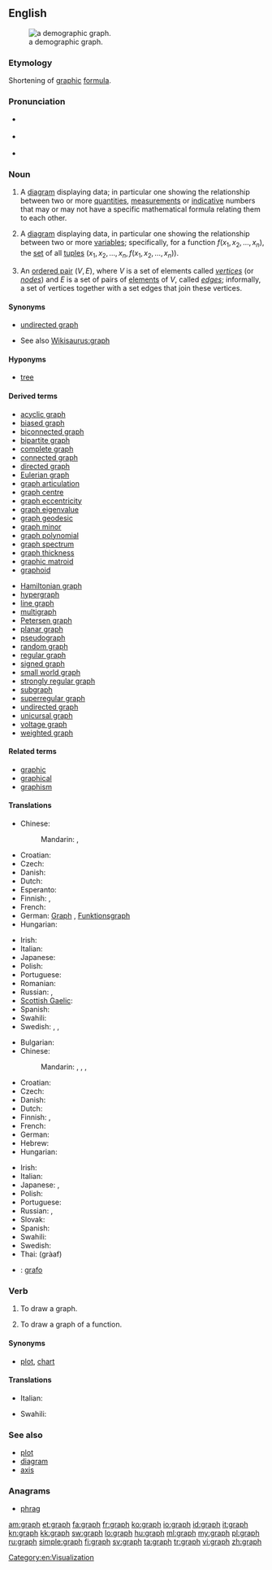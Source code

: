 {{also|Graph|-graph}}
==English==
{{wikipedia}}
[[File:Demography graphic of Pichilemu.png|thumb|a demographic graph.]]

===Etymology===
Shortening of [[graphic]] [[formula]].

===Pronunciation===
* {{a|UK}} {{IPA|/ɡɹɑːf/}}
* {{a|US}} {{IPA|/ɡɹæf/}}
* {{rhymes|ɑːf}}

===Noun===
{{en-noun}}

# A [[diagram]] displaying data; in particular one showing the relationship between two or more [[quantity|quantities]], [[measurement]]s or [[indicative]] numbers that may or may not have a specific mathematical formula relating them to each other.
# {{mathematics}} A [[diagram]] displaying data, in particular one showing the relationship between two or more [[variable]]s; specifically, for a function <math>f(x_1, x_2, \ldots, x_n)</math>, the [[set]] of all [[tuple]]s <math>(x_1, x_2, \ldots, x_n, f(x_1, x_2, \ldots, x_n))</math>.
# {{graph theory}} An [[ordered pair]] <math>(V,E)</math>, where <math>V</math> is a set of elements called ''[[vertex|vertices]]'' (or ''[[node]]s'') and <math>E</math> is a set of pairs of [[element]]s of <math>V</math>, called ''[[edge]]s''; informally, a set of vertices together with a set edges that join these vertices.

====Synonyms====
* {{sense|in graph theory}} [[undirected graph]]
* See also [[Wikisaurus:graph]]

====Hyponyms====
* {{sense|in graph theory}} [[tree]]

====Derived terms====
{{rel-top|Derived terms}}
* [[acyclic graph]]
* [[biased graph]]
* [[biconnected graph]]
* [[bipartite graph]]
* [[complete graph]]
* [[connected graph]]
* [[directed graph]]
* [[Eulerian graph]]
* [[graph articulation]]
* [[graph centre]]
* [[graph eccentricity]]
* [[graph eigenvalue]]
* [[graph geodesic]]
* [[graph minor]]
* [[graph polynomial]]
* [[graph spectrum]]
* [[graph thickness]]
* [[graphic matroid]]
* [[graphoid]]
{{rel-mid}}
* [[Hamiltonian graph]]
* [[hypergraph]]
* [[line graph]]
* [[multigraph]]
* [[Petersen graph]]
* [[planar graph]]
* [[pseudograph]]
* [[random graph]]
* [[regular graph]]
* [[signed graph]]
* [[small world graph]]
* [[strongly regular graph]]
* [[subgraph]]
* [[superregular graph]]
* [[undirected graph]]
* [[unicursal graph]]
* [[voltage graph]]
* [[weighted graph]]
{{rel-bottom}}

====Related terms====
* [[graphic]]
* [[graphical]]
* [[graphism]]

====Translations====
{{trans-top|mathematical diagram}}
* Chinese:
*: Mandarin: {{t|zh|圖表|sc=Hani}}, {{t|zh|图表|tr=túbiǎo|sc=Hani}}
* Croatian: {{t-|hr|graf|m}}
* Czech: {{t-|cs|graf|m}}
* Danish: {{t-|da|graf|c}}
* Dutch: {{t+|nl|grafiek}}
* Esperanto: {{t-|eo|grafeo|xs=Esperanto}}
* Finnish: {{t-|fi|diagrammi}}, {{t-|fi|kaaviokuva}}
* French: {{t+|fr|graphique|m}}
* German: [[Graph]] {{m}}, [[Funktionsgraph]] {{m}}
* Hungarian: {{t|hu|ábra}}
{{trans-mid}}
* Irish: {{t-|ga|graf|m|xs=Irish}}
* Italian: {{t+|it|grafico|m}}
* Japanese: {{t-|ja|グラフ|tr=gurafu}}
* Polish: {{t|pl|wykres|m}}
* Portuguese: {{t+|pt|gráfico|m}}
* Romanian: {{t+|ro|grafic|m}}
* Russian: {{t+|ru|график|m|tr=gráfik}}, {{t+|ru|диаграмма|f|tr=diagrámma}}
* [[Scottish Gaelic]]: {{t-|gd|graf|m|xs=Scottish Gaelic}}
* Spanish: {{t-|es|gráfico|m}}
* Swahili: {{t+|sw|jedwali|xs=Swahili}}
* Swedish: {{t+|sv|diagram|n}}, {{t+|sv|graf|c}}, {{t+|sv|kurva|c}}
{{trans-bottom}}

{{trans-top|an ordered pair in graph theory}}
* Bulgarian: {{t-|bg|граф|m}}
* Chinese:
*: Mandarin: {{t|zh|圖|sc=Hani}}, {{t|zh|图|tr=tú|sc=Hani}}, {{t|zh|圖表|sc=Hani}}, {{t|zh|图表|tr=túbiǎo|sc=Hani}}
* Croatian: {{t-|hr|graf|m}}
* Czech: {{t-|cs|graf|m}}
* Danish: {{t-|da|graf|c}}
* Dutch: {{t+|nl|graaf}}
* Finnish: {{t+|fi|graafi}}, {{t+|fi|verkko}}
* French: {{t+|fr|graphe|m}}
* German: {{t+|de|Graph|m}}
* Hebrew: {{t+|he|גרף|m|tr=gráf}}
* Hungarian: {{t+|hu|gráf}}
{{trans-mid}}
* Irish: {{t-|ga|graf|m|xs=Irish}}
* Italian: {{t+|it|grafo|m}}
* Japanese: {{t-|ja|グラフ|tr=gurafu}}, {{t|ja|図表|tr=ずひょう, zuhyō|sc=Jpan}}
* Polish: {{t+|pl|graf}}
* Portuguese: {{t+|pt|grafo|m}}
* Russian: {{t+|ru|граф|m|tr=graf}}, {{t+|ru|диаграмма|f|tr=diagrámma}}
* Slovak: {{t-|sk|graf|m}}
* Spanish: {{t-|es|grafo|m}}
* Swahili: {{t+|sw|jedwali|xs=Swahili}}
* Swedish: {{t+|sv|graf|c}}
* Thai: {{Thai|[[กราฟ]]}} (gràaf)
{{trans-bottom}}

<!--Remove this section once all of the translations below have been moved into the tables above.-->
{{checktrans-top}}
* {{ttbc|es}}: [[grafo]] {{m}}
{{trans-bottom}}

===Verb===
{{en-verb}}

# {{transitive}} To draw a graph.
# {{transitive|mathematics}} To draw a graph of a function.

====Synonyms====
* {{sense|draw a graph of}} [[plot]], [[chart]]

====Translations====
{{trans-top|draw a graph of}}
* Italian: {{t-|it|graficare}}
{{trans-mid}}
* Swahili: {{t+|sw|jedwali|xs=Swahili}}
{{trans-bottom}}

===See also===
* [[plot]]
* [[diagram]]
* [[axis]]

===Anagrams===
* [[phrag#English|phrag]]

[[Category:en:Visualization]]

[[am:graph]]
[[et:graph]]
[[fa:graph]]
[[fr:graph]]
[[ko:graph]]
[[io:graph]]
[[id:graph]]
[[it:graph]]
[[kn:graph]]
[[kk:graph]]
[[sw:graph]]
[[lo:graph]]
[[hu:graph]]
[[ml:graph]]
[[my:graph]]
[[pl:graph]]
[[ru:graph]]
[[simple:graph]]
[[fi:graph]]
[[sv:graph]]
[[ta:graph]]
[[tr:graph]]
[[vi:graph]]
[[zh:graph]]